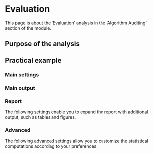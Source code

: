 # Evaluation {#sec-fairness}

This page is about the 'Evaluation' analysis in the 'Algorithm Auditing' section of the module.

## Purpose of the analysis

## Practical example

### Main settings

### Main output

### Report

The following settings enable you to expand the report with additional output, such as tables and figures.

### Advanced

The following advanced settings allow you to customize the statistical computations according to your preferences.
